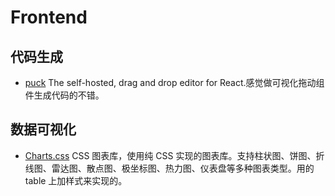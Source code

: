# Frontend
## 代码生成
* [puck](https://github.com/measuredco/puck) The self-hosted, drag and drop editor for React.感觉做可视化拖动组件生成代码的不错。

## 数据可视化
* [Charts.css](https://chartscss.org/) CSS 图表库，使用纯 CSS 实现的图表库。支持柱状图、饼图、折线图、雷达图、散点图、极坐标图、热力图、仪表盘等多种图表类型。用的 table 上加样式来实现的。
